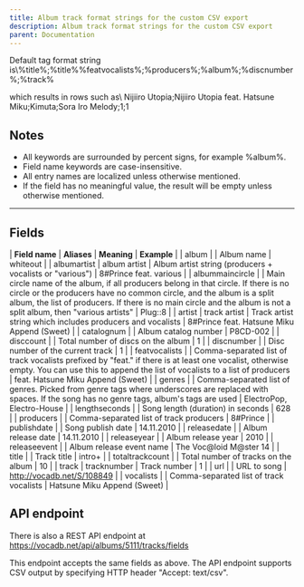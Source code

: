 ---
title: Album track format strings for the custom CSV export
description: Album track format strings for the custom CSV export
parent: Documentation
---

Default tag format string is\\%title%;%title%%featvocalists%;%producers%;%album%;%discnumber%;%track%

which results in rows such as\\
Nijiiro Utopia;Nijiiro Utopia feat. Hatsune Miku;Kimuta;Sora Iro Melody;1;1

## Notes
  * All keywords are surrounded by percent signs, for example %album%.
  * Field name keywords are case-insensitive. 
  * All entry names are localized unless otherwise mentioned. 
  * If the field has no meaningful value, the result will be empty unless otherwise mentioned.
----

## Fields
| **Field name** | **Aliases** | **Meaning** | **Example** |
| album | | Album name | whiteout |
| albumartist | album artist | Album artist string (producers + vocalists or "various") | 8#Prince feat. various |
| albummaincircle | | Main circle name of the album, if all producers belong in that circle. If there is no circle or the producers have no common circle, and the album is a split album, the list of producers. If there is no main circle and the album is not a split album, then "various artists" | Plug::8 |
| artist | track artist | Track artist string which includes producers and vocalists | 8#Prince feat. Hatsune Miku Append (Sweet) |
| catalognum | | Album catalog number | P8CD-002 |
| disccount | | Total number of discs on the album | 1 |
| discnumber | | Disc number of the current track | 1 |
| featvocalists | | Comma-separated list of track vocalists prefixed by "feat." if there is at least one vocalist, otherwise empty. You can use this to append the list of vocalists to a list of producers | feat. Hatsune Miku Append (Sweet) |
| genres | | Comma-separated list of genres. Picked from genre tags where underscores are replaced with spaces. If the song has no genre tags, album's tags are used | ElectroPop, Electro-House |
| lengthseconds | | Song length (duration) in seconds | 628 |
| producers | | Comma-separated list of track producers | 8#Prince |
| publishdate | | Song publish date | 14.11.2010 |
| releasedate | | Album release date | 14.11.2010 |
| releaseyear | | Album release year | 2010 |
| releaseevent | | Album release event name | The Voc@loid M@ster 14 |
| title | | Track title | intro+ |
| totaltrackcount | | Total number of tracks on the album | 10 |
| track | tracknumber | Track number | 1 |
| url | | URL to song | http://vocadb.net/S/108849 |
| vocalists | | Comma-separated list of track vocalists | Hatsune Miku Append (Sweet) |

## API endpoint

There is also a REST API endpoint at https://vocadb.net/api/albums/5111/tracks/fields

This endpoint accepts the same fields as above. The API endpoint supports CSV output by specifying HTTP header "Accept: text/csv".